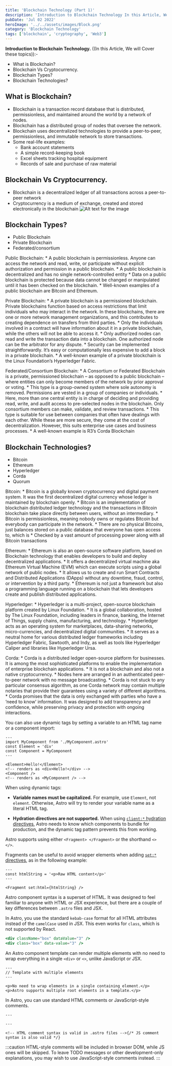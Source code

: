 ```yaml
---
title: 'Blockchain Technology (Part 1)'
description: 'Introduction to Blockchain Technology In this Article, We will Cover these topics:-'
pubDate: 'Jul 02 2022'
heroImage: '../../assets/images/Block.png'
category: 'Blockchain Technology'
tags: ['blockchain', 'cryptography', 'Web3']
---
```


**Introduction to Blockchain Technology.** ((In this Article, We will Cover these topics)):-
- What is Blockchain? 
- Blockchain Vs Cryptocurrency.
- Blockchain Types?
- Blockchain Technologies?


## What is Blockchain?
- Blockchain is a transaction record database that is distributed, permissionless, and maintained around the world by a network of nodes.
- Blockchain has a distributed group of nodes that oversee the network.
- Blockchain uses decentralized technologies to provide a peer-to-peer, permissionless, and immutable network to store transactions.
- Some real-life examples:
	 * Bank account statements
	 * A simple record-keeping book
	 * Excel sheets tracking hospital equipment
	 * Records of sale and purchase of raw material

## Blockchain Vs Cryptocurrency.
- Blockchain is a decentralized ledger of all transactions across a peer-to-peer network
- Cryptocurrency is a medium of exchange, created and stored electronically in the blockchain
	![Alt text for the image](../../assets/images/BCtablepart1.png)


## Blockchain Types?
- Public Blockchain
- Private Blockchain
- Federated/consortium

<span style="color:ligh blue;">Public Blockchain:</span> 
	* A public blockchain is permissionless. Anyone can access the network and read, write, or participate without explicit authorization and permission in 
	  a public blockchain.
	* A public blockchain is decentralized and has no single network-controlled entity
	* Data on a public blockchain is protected because data cannot be changed or manipulated until it has been checked on the blockchain.
	* Well-known examples of a public blockchain are Bitcoin and Ethereum.


<span style="color: light blue;">Private Blockchain:</span> 
	* A private blockchain is a permissioned blockchain. Private blockchains function based on access restrictions that limit individuals who may interact 
	in the network. In these blockchains, there are one or more network management organizations, and this contributes to creating dependence on 
	transfers from third parties.
	* Only the individuals involved in a contract will have information about it in a private blockchain, while the others will not be able to access it.
	* Only authorized nodes can read and write the transaction data into a blockchain. One authorized node can be the arbitrator for any dispute.
	* Security can be implemented straightforwardly. It’s easy or computationally less expensive to add a block in a private blockchain.
	* A well-known example of a private blockchain is the Linux Foundation’s Hyperledger Fabric.
	
<span style="color:light blue;">Federated/Consortium Blockchain:</span> 
	* A Consortium or Federated Blockchain is a private, permissioned blockchain – as opposed to a public blockchain – where entities can only become members 	of the network by prior approval or voting.
	* This type is a group-owned system where sole autonomy is removed. Permissions are vested in a group of companies or individuals.
	* Here, more than one central entity is in charge of deciding and providing read, write, and audit access to pre-selected nodes in the blockchain. 
	Only consortium members can make, validate, and review transactions.
	* This type is suitable for use between companies that often have dealings with each other. While these are more secure, they come at the cost 
	of decentralization. However, this suits enterprise use cases and business processes.
	* A well-known example is R3’s Corda Blockchain

## Blockchain Technologies?
- Bitcoin  
- Ethereum  
- Hyperledger  
- Corda  
- Quorum 

<span style="color:light blue;"> Bitcoin:</span> 
	* Bitcoin is a globally known cryptocurrency and digital payment system. It was the first decentralized digital currency whose ledger is maintained 
          by blockchain openly. 
	* Bitcoin is an implementation of blockchain distributed ledger technology and the transactions in Bitcoin blockchain take place directly between users, 	  without an intermediary. 
	* Bitcoin is permissionless, meaning nobody owns or regulates Bitcoin but everybody can participate in the network. 
	* There are no physical Bitcoins, just balances stored on a public database that everyone has open access to, which is 
	* Checked by a vast amount of processing power along with all Bitcoin transactions 

<span style="color:light blue;"> Ethereum:</span> 
	* Ethereum is also an open-source software platform, based on Blockchain technology that enables developers to build and deploy 
	   decentralized applications. 
	* It offers a decentralized virtual machine aka Ethereum Virtual Machine (EVM) which can execute scripts using a global network of public nodes. 
	* It allows us to create and run Smart Contracts and Distributed Applications (DApps) without any downtime, fraud, control, or intervention by a 
	  third party. 
	* Ethereum is not just a framework but also a programming language running on a blockchain that lets developers create and publish 
	  distributed applications. 

<span style="color:light blue;"> Hyperledger: </span>
	* Hyperledger is a multi-project, open-source blockchain platform created by Linux Foundation. 
	* It is a global collaboration, hosted by The Linux Foundation, including leaders in finance, banking, the Internet of Things, supply chains, 			  manufacturing, and technology. 
	* Hyperledger acts as an operating system for marketplaces, data-sharing networks, micro-currencies, and decentralized digital communities. 
	* It serves as a neutral home for various distributed ledger frameworks including Hyperledger Fabric, Sawtooth, and Indy, as well as tools like 		  Hyperledger Caliper and libraries like Hyperledger Ursa. 

<span style="color:light blue;">Corda: </span> 
	* Corda is a distributed ledger open-source platform for businesses. It is among the most sophisticated platforms to enable the implementation 
	  of enterprise blockchain applications. 
 	* It is not a blockchain and also not a native cryptocurrency. 
 	* Nodes here are arranged in an authenticated peer-to-peer network with no message broadcasting. 
 	* Corda is not stuck to any particular consensus algorithm, as one Corda network may contain multiple notaries that provide their guarantees using 
          a variety of different algorithms. 
	* Corda promises that the data is only exchanged with parties who have a ‘need to know’ information. It was designed to add transparency and confidence, 	  while preserving privacy and protection with ongoing interactions. 



You can also use dynamic tags by setting a variable to an HTML tag name or a component import:

```astro title="src/components/DynamicTags.astro" /Element|(?<!My)Component/
---
import MyComponent from './MyComponent.astro'
const Element = 'div'
const Component = MyComponent
---

<Element>Hello!</Element>
<!-- renders as <div>Hello!</div> -->
<Component />
<!-- renders as <MyComponent /> -->
```

When using dynamic tags:

- **Variable names must be capitalized.** For example, use `Element`, not `element`. Otherwise, Astro will try to render your variable name as a literal HTML tag.

- **Hydration directives are not supported.** When using [`client:*` hydration directives](/en/core-concepts/framework-components/#hydrating-interactive-components), Astro needs to know which components to bundle for production, and the dynamic tag pattern prevents this from working.



Astro supports using either `<Fragment> </Fragment>` or the shorthand `<> </>`.

Fragments can be useful to avoid wrapper elements when adding [`set:*` directives](/en/reference/directives-reference/#sethtml), as in the following example:

```astro title="src/components/SetHtml.astro" "Fragment"
---
const htmlString = '<p>Raw HTML content</p>'
---

<Fragment set:html={htmlString} />
```



Astro component syntax is a superset of HTML. It was designed to feel familiar to anyone with HTML or JSX experience, but there are a couple of key differences between `.astro` files and JSX.



In Astro, you use the standard `kebab-case` format for all HTML attributes instead of the `camelCase` used in JSX. This even works for `class`, which is not supported by React.

```jsx del={1} ins={2} title="example.astro"
<div className="box" dataValue="3" />
<div class="box" data-value="3" />
```



An Astro component template can render multiple elements with no need to wrap everything in a single `<div>` or `<>`, unlike JavaScript or JSX.

```astro title="src/components/RootElements.astro"
---
// Template with multiple elements
---

<p>No need to wrap elements in a single containing element.</p>
<p>Astro supports multiple root elements in a template.</p>
```



In Astro, you can use standard HTML comments or JavaScript-style comments.

```astro title="example.astro"
---

---

<!-- HTML comment syntax is valid in .astro files -->{/* JS comment syntax is also valid */}
```

:::caution
HTML-style comments will be included in browser DOM, while JS ones will be skipped. To leave TODO messages or other development-only explanations, you may wish to use JavaScript-style comments instead.
:::
